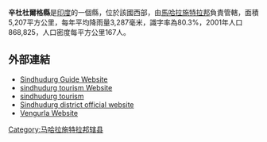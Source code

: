 '''辛杜杜爾格縣'''是[[印度|印度]]的一個縣，位於該國西部，由[[馬哈拉施特拉邦|馬哈拉施特拉邦]]負責管轄，面積5,207平方公里，每年平均降雨量3,287毫米，識字率為80.3%，2001年人口868,825，人口密度每平方公里167人。

==外部連結==
*[https://web.archive.org/web/20130422005607/http://sindhudurgguide.com/ Sindhudurg Guide Website]
*[http://www.mazasindhudurg.zzl.org sindhudurg tourism Website]
*[https://web.archive.org/web/20120402124756/http://www.sindhudurgsafar.com/ sindhudurg tourism ]
*[http://sindhudurg.gov.in Sindhudurg district official website]
*[https://web.archive.org/web/20101113074443/http://vengurlainfo.com/ Vengurla Website]

{{coord|19.082823|N|72.833443|E|type:adm3rd_source:itwiki|display=title}}

{{印度行政区划小作品}}
[[Category:马哈拉施特拉邦辖县|Category:马哈拉施特拉邦辖县]]